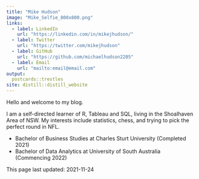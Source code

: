 ```yaml
---
title: "Mike Hudson"
image: "Mike_Selfie_800x800.png"
links:
  - label: LinkedIn
    url: "https://linkedin.com/in/mikejhudson/"
  - label: Twitter
    url: "https://twitter.com/mikejhudson"
  - label: GitHub
    url: "https://github.com/michaelhudson2205"
  - label: Email
    url: "mailto:email@email.com"
output:
  postcards::trestles
site: distill::distill_website  
---
```

 
Hello and welcome to my blog.

I am a self-directed learner of R, Tableau and SQL, living in the Shoalhaven Area of NSW. 
My interests include statistics, chess, and trying to pick the perfect round in NFL.

- Bachelor of Business Studies at Charles Sturt University (Completed 2021)
- Bachelor of Data Analytics at University of South Australia (Commencing 2022)



This page last updated: 2021-11-24